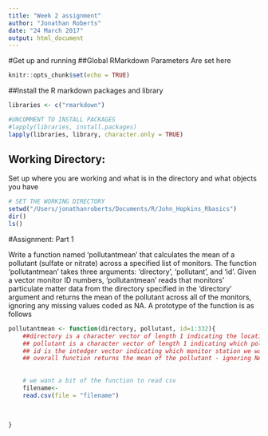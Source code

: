 ```yaml
---
title: "Week 2 assignment"
author: "Jonathan Roberts"
date: "24 March 2017"
output: html_document
---
```


#Get up and running
##Global RMarkdown Parameters
Are set here

```r
knitr::opts_chunk$set(echo = TRUE)
```

##Install the R markdown packages and library

```r
libraries <- c("rmarkdown")

#UNCOMMENT TO INSTALL PACKAGES
#lapply(libraries, install.packages)
lapply(libraries, library, character.only = TRUE)
```


## Working Directory: 
Set up where you are working and what is in the directory and what objects you have

```r

# SET THE WORKING DIRECTORY
setwd("/Users/jonathanroberts/Documents/R/John_Hopkins_Rbasics")
dir()
ls()

```

#Assignment: Part 1

Write a function named 'pollutantmean' that calculates the mean of a pollutant (sulfate or nitrate) across a specified list of monitors. The function 'pollutantmean' takes three arguments: 'directory', 'pollutant', and 'id'. Given a vector monitor ID numbers, 'pollutantmean' reads that monitors' particulate matter data from the directory specified in the 'directory' argument and returns the mean of the pollutant across all of the monitors, ignoring any missing values coded as NA. A prototype of the function is as follows

```r

pollutantmean <- function(directory, pollutant, id=1:332){
    ##directory is a character vector of length 1 indicating the location of the CCSV        files
    ## pollutant is a character vector of length 1 indicating which pollutant we want to call data on: either sulfate or nitrate
    ## id is the intedger vector indicating which monitor station we want
    ## overall function returns the mean of the pollutant - ignoring NA's
    
    
    # we want a bit of the function to read csv
    filename<-
    read.csv(file = "filename")
    
    
    
}



```






